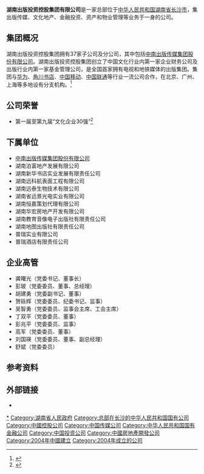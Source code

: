 {{Infobox company
| name = 湖南出版投资控股集团有限公司
| name_en =  <small>{{nowrap|Hunan Publishing Investment Holding Group Co., Ltd.}}</small>
| logo = HPI logo.jpg
| logo_size = 240px
| logo_caption = 湖南出版投资控股集团有限公司标志
| type = [[非上市公司|非上市公司]]
| local_code_name = CN
| local_code = 730512550| fate = 
| predecessor = 湖南出版集团
| successor = 
| foundation = {{Start date and age|df=yes|2004|09|10}}<ref>{{cite web|author1=张树忠|author2=肖欢|title=湖南出版集团成功转制|url=http://news.sina.com.cn/c/2004-09-11/07563643442s.shtml|website=[[新浪网|新浪网]]|publisher=[[潇湘晨报|潇湘晨报]]|accessdate=2017-05-23}}</ref>
| defunct = <!-- {{End date|YYYY|MM|DD}} -->
| location = [[中华人民共和国|中华人民共和国]][[湖南省|湖南省]][[长沙市|长沙市]]<br />营盘东路38号 
| area_served = {{中国内地}}
| key_people = {{Plain list|
* 彭玻<small>（[[董事长|董事长]]，[[党委书记|党委书记]]）</small>
* 杨壮<small>（[[总经理|总经理]]）</small>
* 徐述富<small>（[[纪委书记|纪委书记]]）</small>
}}
| industry = 商务服务业
| owner = [[湖南省人民政府|湖南省人民政府]]<ref>{{cite web|author1=天眼查|title=湖南出版投资控股集团有限公司|url=http://www.tianyancha.com/company/114943564|publisher=天眼查|accessdate=2017-05-23}}{{dead link|date=2018年3月 |bot=InternetArchiveBot |fix-attempted=yes }}</ref>
| subsid = [[中南出版传媒集团股份有限公司|中南出版传媒集团股份有限公司]]
| homepage = {{URL|www.hnpg.com.cn}}
}}

'''湖南出版投资控股集团有限公司'''是一家总部位于[[中华人民共和国|中华人民共和国]][[湖南省|湖南省]][[长沙市|长沙市]]，集出版传媒、文化地产、金融投资、资产和物业管理等业务于一身的公司。

== 集团概况 ==
湖南出版投资控股集团拥有37家子公司及分公司，其中包括[[中南出版传媒集团股份有限公司|中南出版传媒集团股份有限公司]]。湖南出版投资控股集团创立了中国文化行业内第一家企业财务公司及出版行业内第一家基金管理公司，是全国首家拥有电视和地铁媒体的出版集团。集团与[[华为|华为]]、[[角川书店|角川书店]]、[[中国移动|中国移动]]、[[中国联通|中国联通]]等行业一流公司合作，在北京、广州、上海等多地设有分支机构。<ref>{{cite web|author1=湖南出版投资控股集团|title=集团简介|url=http://www.hnpg.com.cn/Info.aspx?ModelId=1&Id=1|publisher=湖南出版投资控股集团有限公司官方网站|accessdate=2017-05-23|archive-date=2016-09-11|archive-url=https://web.archive.org/web/20160911081331/http://www.hnpg.com.cn/Info.aspx?ModelId=1&Id=1|dead-url=no}}</ref>

== 公司荣誉 ==
* 第一届至第九届“文化企业30强”<ref>{{cite news|author1=王坤宁|title=关注：“文化企业30强”|url=http://data.chinaxwcb.com/epaper2017/epaper/d6510/d5b/201705/77897.html|accessdate=2017-05-23|work=中国新闻出版广电报|date=2017-05-22}}</ref>

== 下属单位 ==
* [[中南出版传媒集团股份有限公司|中南出版传媒集团股份有限公司]]
* 湖南泊富地产发展有限公司
* 湖南新华书店实业发展有限责任公司
* 湖南远科航表面工程有限公司
* 湖南远泰生物技术有限公司
* 湖南省远景光电实业有限公司
* 湖南恒嘉策划代理有限公司
* 湖南华宏房地产开发有限公司
* 湖南教育音像电子出版社有限责任公司
* 湖南地图出版社有限责任公司
* 普瑞实业有限公司
* 普瑞酒店有限责任公司

== 企业高管 ==
* 龚曙光（党委书记、董事长）
* 彭玻（党委委员、董事、总经理）
* 胡建勇（党委副书记、董事）
* 贺砾辉（党委委员、纪委书记、监事）
* 吴智勇（党委委员、监事会主席、工会主席）
* 丁双平（党委委员、董事）
* 彭兆平（党委委员、监事）
* 高军（党委委员、董事）
* 刘国瑛（党委委员、董事、副总经理）
* 舒斌（党委委员）

== 参考资料 ==
{{Reflist}}

== 外部链接 ==
* {{Official website|http://www.hnpg.com.cn/}}{{zh-cn}}

[[Category:湖南出版投资控股集团|*]]
[[Category:湖南省人民政府|Category:湖南省人民政府]]
[[Category:总部在长沙的中华人民共和国国有公司|Category:总部在长沙的中华人民共和国国有公司]]
[[Category:中國控股公司|Category:中國控股公司]]
[[Category:中国传媒公司|Category:中国传媒公司]]
[[Category:中华人民共和国国有金融公司|Category:中华人民共和国国有金融公司]]
[[Category:中国投资公司|Category:中国投资公司]]
[[Category:中國房地產開發公司|Category:中國房地產開發公司]]
[[Category:2004年中國建立|Category:2004年中國建立]]
[[Category:2004年成立的公司|Category:2004年成立的公司]]